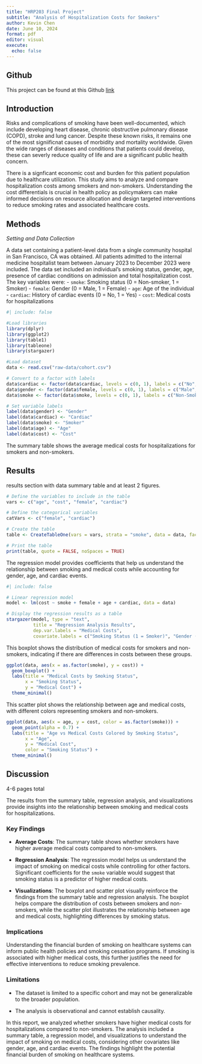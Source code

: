 ```yaml
---
title: "HRP203 Final Project"
subtitle: "Analysis of Hospitalization Costs for Smokers"
author: Kevin Chen
date: June 10, 2024
format: pdf
editor: visual
execute: 
  echo: false
---
```


## Github

This project can be found at this Github [link](https://github.com/kevinychen90/Final_Project.git)

## Introduction

Risks and complications of smoking have been well-documented, which include developing heart disease, chronic obstructive pulmonary disease (COPD), stroke and lung cancer. Despite these known risks, it remains one of the most signiificnat causes of morbidity and mortality worldwide. Given the wide ranges of diseases and conditions that patients could develop, these can severly reduce quality of life and are a significant public health concern.

There is a signficant economic cost and burden for this patient population due to healthcare utilization. This study aims to analyze and compare hospitalization costs among smokers and non-smokers. Understanding the cost differentials is crucial in health policy as policymakers can make informed decisions on resource allocation and design targeted interventions to reduce smoking rates and associated healthcare costs.

## Methods

*Setting and Data Collection*

A data set containing a patient-level data from a single community hospital in San Francisco, CA was obtained. All patients admitted to the internal medicine hospitalist team between January 2023 to December 2023 were included. The data set included an individual's smoking status, gender, age, presence of cardiac conditions on admission and total hospitalization cost. The key variables were:  - `smoke`: Smoking status (0 = Non-smoker, 1 = Smoker) - `female`: Gender (0 = Male, 1 = Female) - `age`: Age of the individual - `cardiac`: History of cardiac events (0 = No, 1 = Yes) - `cost`: Medical costs for hospitalizations

```r
#| include: false

#Load libraries
library(dplyr)
library(ggplot2)
library(table1)
library(tableone)
library(stargazer)

#Load dataset
data <- read.csv("raw-data/cohort.csv")

# Convert to a factor with labels
data$cardiac <- factor(data$cardiac, levels = c(0, 1), labels = c("No", "Yes"))
data$gender <- factor(data$female, levels = c(0, 1), labels = c("Male", "Female"))
data$smoke <- factor(data$smoke, levels = c(0, 1), labels = c("Non-Smoker", "Smoker"))

# Set variable labels
label(data$gender) <- "Gender"
label(data$cardiac) <- "Cardiac"
label(data$smoke) <- "Smoker"
label(data$age) <- "Age"
label(data$cost) <- "Cost"

```

The summary table shows the average medical costs for hospitalizations for smokers and non-smokers.

## Results

results section with data summary table and at least 2 figures.

```r
# Define the variables to include in the table
vars <- c("age", "cost", "female", "cardiac")

# Define the categorical variables
catVars <- c("female", "cardiac")

# Create the table
table <- CreateTableOne(vars = vars, strata = "smoke", data = data, factorVars = catVars)

# Print the table
print(table, quote = FALSE, noSpaces = TRUE)

```

The regression model provides coefficients that help us understand the relationship between smoking and medical costs while accounting for gender, age, and cardiac events.

```r
#| include: false

# Linear regression model
model <- lm(cost ~ smoke + female + age + cardiac, data = data)

# Display the regression results as a table
stargazer(model, type = "text",
          title = "Regression Analysis Results",
          dep.var.labels = "Medical Costs",
          covariate.labels = c("Smoking Status (1 = Smoker)", "Gender (1 = Female)", "Age", "Cardiac Event (1 = Yes)"))
```

This boxplot shows the distribution of medical costs for smokers and non-smokers, indicating if there are differences in costs between these groups.

```r
ggplot(data, aes(x = as.factor(smoke), y = cost)) +
  geom_boxplot() +
  labs(title = "Medical Costs by Smoking Status",
       x = "Smoking Status",
       y = "Medical Cost") +
  theme_minimal()

```

This scatter plot shows the relationship between age and medical costs, with different colors representing smokers and non-smokers.

```r
ggplot(data, aes(x = age, y = cost, color = as.factor(smoke))) +
  geom_point(alpha = 0.7) +
  labs(title = "Age vs Medical Costs Colored by Smoking Status",
       x = "Age",
       y = "Medical Cost",
       color = "Smoking Status") +
  theme_minimal()

```

## Discussion

4-6 pages total

The results from the summary table, regression analysis, and visualizations provide insights into the relationship between smoking and medical costs for hospitalizations.

### Key Findings

-   **Average Costs**: The summary table shows whether smokers have higher average medical costs compared to non-smokers.

-   **Regression Analysis**: The regression model helps us understand the impact of smoking on medical costs while controlling for other factors. Significant coefficients for the `smoke` variable would suggest that smoking status is a predictor of higher medical costs.

-   **Visualizations**: The boxplot and scatter plot visually reinforce the findings from the summary table and regression analysis. The boxplot helps compare the distribution of costs between smokers and non-smokers, while the scatter plot illustrates the relationship between age and medical costs, highlighting differences by smoking status.

### Implications

Understanding the financial burden of smoking on healthcare systems can inform public health policies and smoking cessation programs. If smoking is associated with higher medical costs, this further justifies the need for effective interventions to reduce smoking prevalence.

### Limitations

-   The dataset is limited to a specific cohort and may not be generalizable to the broader population.

-   The analysis is observational and cannot establish causality.

In this report, we analyzed whether smokers have higher medical costs for hospitalizations compared to non-smokers. The analysis included a summary table, a regression model, and visualizations to understand the impact of smoking on medical costs, considering other covariates like gender, age, and cardiac events. The findings highlight the potential financial burden of smoking on healthcare systems.
